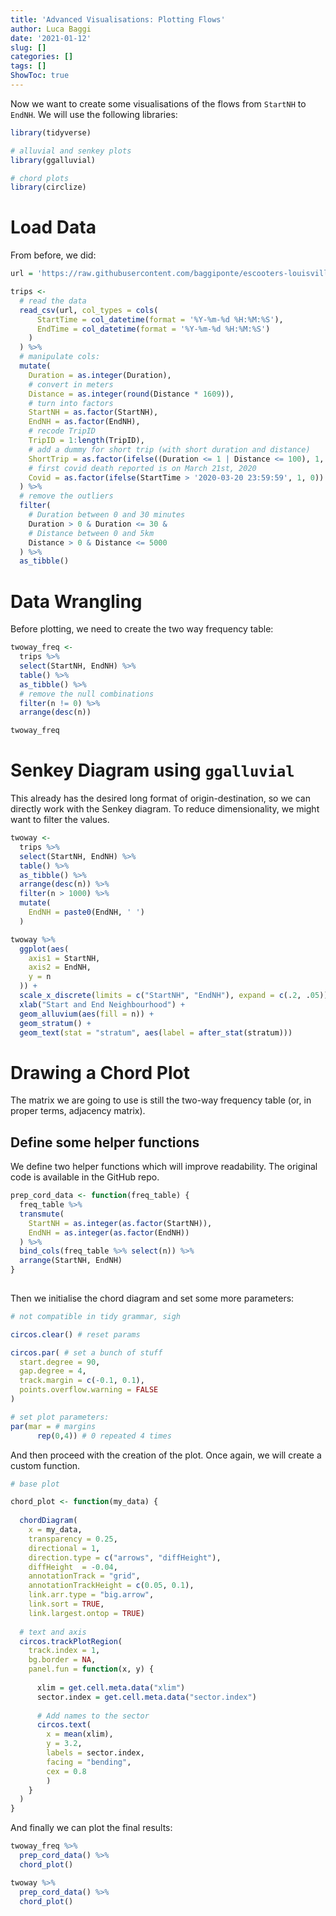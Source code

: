 ```yaml
---
title: 'Advanced Visualisations: Plotting Flows'
author: Luca Baggi
date: '2021-01-12'
slug: []
categories: []
tags: []
ShowToc: true
---
```


Now we want to create some visualisations of the flows from `StartNH` to `EndNH`. We will use the following libraries:

```r
library(tidyverse)

# alluvial and senkey plots
library(ggalluvial)

# chord plots
library(circlize)
```

# Load Data

From before, we did:

```r
url = 'https://raw.githubusercontent.com/baggiponte/escooters-louisville-python/main/data/escooters_od.csv'

trips <-
  # read the data
  read_csv(url, col_types = cols(
      StartTime = col_datetime(format = '%Y-%m-%d %H:%M:%S'),
      EndTime = col_datetime(format = '%Y-%m-%d %H:%M:%S')
    )
  ) %>%
  # manipulate cols:
  mutate(
    Duration = as.integer(Duration),
    # convert in meters
    Distance = as.integer(round(Distance * 1609)),
    # turn into factors
    StartNH = as.factor(StartNH),
    EndNH = as.factor(EndNH),
    # recode TripID
    TripID = 1:length(TripID),
    # add a dummy for short trip (with short duration and distance)
    ShortTrip = as.factor(ifelse((Duration <= 1 | Distance <= 100), 1, 0)),
    # first covid death reported is on March 21st, 2020
    Covid = as.factor(ifelse(StartTime > '2020-03-20 23:59:59', 1, 0))
  ) %>%
  # remove the outliers
  filter(
    # Duration between 0 and 30 minutes
    Duration > 0 & Duration <= 30 &
    # Distance between 0 and 5km
    Distance > 0 & Distance <= 5000
  ) %>%
  as_tibble()
```

# Data Wrangling

Before plotting, we need to create the two way frequency table:

```r
twoway_freq <-
  trips %>%
  select(StartNH, EndNH) %>%
  table() %>%
  as_tibble() %>%
  # remove the null combinations
  filter(n != 0) %>%
  arrange(desc(n))

twoway_freq
```

# Senkey Diagram using `ggalluvial`

This already has the desired long format of origin-destination, so we can directly work with the Senkey diagram. To reduce dimensionality, we might want to filter the values.

```r
twoway <-
  trips %>%
  select(StartNH, EndNH) %>%
  table() %>%
  as_tibble() %>%
  arrange(desc(n)) %>%
  filter(n > 1000) %>%
  mutate(
    EndNH = paste0(EndNH, ' ')
  )

twoway %>%
  ggplot(aes(
    axis1 = StartNH,
    axis2 = EndNH,
    y = n
  )) +
  scale_x_discrete(limits = c("StartNH", "EndNH"), expand = c(.2, .05)) +
  xlab("Start and End Neighbourhood") +
  geom_alluvium(aes(fill = n)) +
  geom_stratum() +
  geom_text(stat = "stratum", aes(label = after_stat(stratum)))
```

# Drawing a Chord Plot

The matrix we are going to use is still the two-way frequency table (or, in proper terms, adjacency matrix).

## Define some helper functions

We define two helper functions which will improve readability. The original code is available in the GitHub repo.

```r
prep_cord_data <- function(freq_table) {
  freq_table %>%
  transmute(
    StartNH = as.integer(as.factor(StartNH)),
    EndNH = as.integer(as.factor(EndNH))
  ) %>%
  bind_cols(freq_table %>% select(n)) %>%
  arrange(StartNH, EndNH)
}
  
```

Then we initialise the chord diagram and set some more parameters:

```r
# not compatible in tidy grammar, sigh

circos.clear() # reset params

circos.par( # set a bunch of stuff
  start.degree = 90,
  gap.degree = 4,
  track.margin = c(-0.1, 0.1),
  points.overflow.warning = FALSE
)

# set plot parameters:
par(mar = # margins
      rep(0,4)) # 0 repeated 4 times
```

And then proceed with the creation of the plot. Once again, we will create a custom function.

```r
# base plot

chord_plot <- function(my_data) {
  
  chordDiagram(
    x = my_data, 
    transparency = 0.25,
    directional = 1,
    direction.type = c("arrows", "diffHeight"), 
    diffHeight  = -0.04,
    annotationTrack = "grid", 
    annotationTrackHeight = c(0.05, 0.1),
    link.arr.type = "big.arrow", 
    link.sort = TRUE, 
    link.largest.ontop = TRUE)
  
  # text and axis
  circos.trackPlotRegion(
    track.index = 1, 
    bg.border = NA, 
    panel.fun = function(x, y) {
      
      xlim = get.cell.meta.data("xlim")
      sector.index = get.cell.meta.data("sector.index")
      
      # Add names to the sector
      circos.text(
        x = mean(xlim), 
        y = 3.2, 
        labels = sector.index, 
        facing = "bending", 
        cex = 0.8
        )
    }
  )
}

```

And finally we can plot the final results:

```r
twoway_freq %>%
  prep_cord_data() %>%
  chord_plot()

twoway %>%
  prep_cord_data() %>%
  chord_plot()
```


